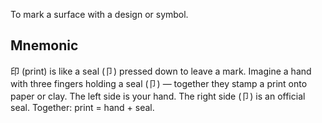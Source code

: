 To mark a surface with a design or symbol.

## Mnemonic

印 (print) is like a seal (卩) pressed down to leave a mark. Imagine a hand with three fingers
holding a seal (卩) — together they stamp a print onto paper or clay. The left side is your hand.
The right side (卩) is an official seal. Together: print = hand + seal.
